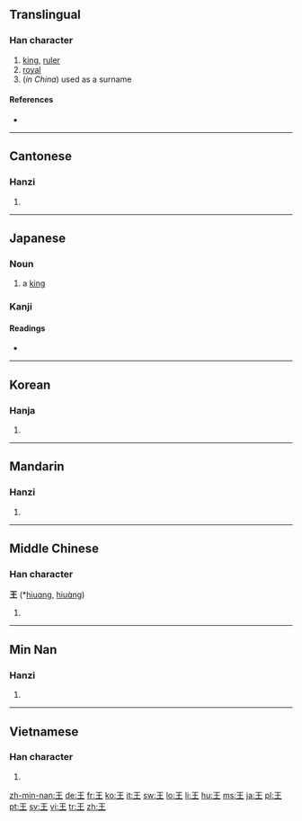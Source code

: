 {{also|玉}}
==Translingual==

===Han character===
{{Han char|rn=96|rad=玉|as=00|sn=4|four=1010<sub>4</sub>|canj=一土 (MG)}}

# [[king]], [[ruler]]
# [[royal]]
# (''in China'') used as a surname

====References====
* {{Han ref|kx=0727.020|dkj=20823|dj=1137.010|hdz=21099.100|uh=738B|ud=29579|bh=A4FD|bd=42237}}

----

==Cantonese==

===Hanzi===
{{yue-hanzi|jyut=|y=wong4}}

# {{defn|Cantonese|sort=玉00}}

----

==Japanese==

===Noun===
{{ja-noun|k|hira=おう|rom=ō}}

# a [[king]]

===Kanji===
{{ja-kanji|grade=1|rs=玉00}}

====Readings====
* {{ja-readings|on=[[おう]] (ō)|}}

----

==Korean==

===Hanja===
{{ko-hanja|hangeul=왕|rv=wang|mr=wang|y=wang|eumhun=임금|ehrv=imgeum|ehmr=imgŭm|ehy=imkum}}

# {{defn|Korean|sort=玉00}}

----

==Mandarin==

===Hanzi===
{{cmn-hanzi|pin=[[wáng]] ([[wang2]])|wg=wang<sup>2</sup>}}

# {{defn|Mandarin|sort=玉00}}

----

==Middle Chinese==

===Han character===
'''王''' (*[[hiuɑng]], [[hiuɑ̀ng]])<!--asterisk indicates that this is a reconstructed pronunciation--><!--Unihan database uses the vowel ɑ instead of a; are they different?-->

# {{defn|Middle Chinese|sort=玉00}}

----

==Min Nan==

===Hanzi===
{{nan-hanzi|poj=[[ông]]}}

# {{defn|Min Nan}}

----

==Vietnamese==

===Han character===
{{vi-hantu|[[vương]], [[vướng]]|rs=玉00}}

# {{defn|Vietnamese|sort=玉00}}

[[zh-min-nan:王]]
[[de:王]]
[[fr:王]]
[[ko:王]]
[[it:王]]
[[sw:王]]
[[lo:王]]
[[li:王]]
[[hu:王]]
[[ms:王]]
[[ja:王]]
[[pl:王]]
[[pt:王]]
[[sv:王]]
[[vi:王]]
[[tr:王]]
[[zh:王]]